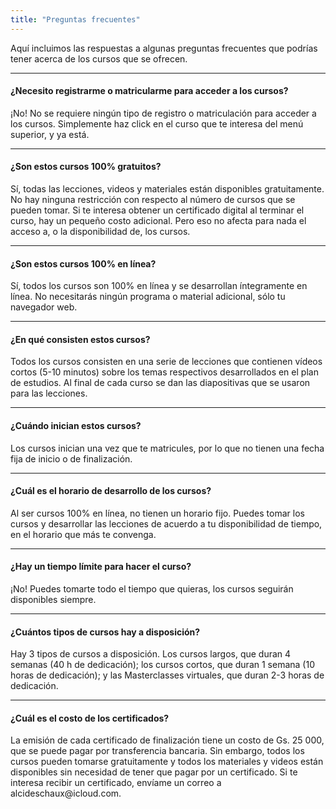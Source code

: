 ```yaml
---
title: "Preguntas frecuentes"
---
```


Aquí incluimos las respuestas a algunas preguntas frecuentes que podrías tener acerca de los cursos que se ofrecen.

***

#### **¿Necesito registrarme o matricularme para acceder a los cursos?**
¡No! No se requiere ningún tipo de registro o matriculación para acceder a los cursos. Simplemente haz click en el curso que te interesa del menú superior, y ya está.

***

#### **¿Son estos cursos 100% gratuitos?**

Sí, todas las lecciones, videos y materiales están disponibles gratuitamente. No hay ninguna restricción con respecto al número de cursos que se pueden tomar. Si te interesa obtener un certificado digital al terminar el curso, hay un pequeño costo adicional. Pero eso no afecta para nada el acceso a, o la disponibilidad de, los cursos.

***

#### **¿Son estos cursos 100% en línea?**

Sí, todos los cursos son 100% en línea y se desarrollan íntegramente en línea. No necesitarás ningún programa o material adicional, sólo tu navegador web.

***

#### **¿En qué consisten estos cursos?**

Todos los cursos consisten en una serie de lecciones que contienen vídeos cortos (5-10 minutos) sobre los temas respectivos desarrollados en el plan de estudios. Al final de cada curso se dan las diapositivas que se usaron para las lecciones.

***

#### **¿Cuándo inician estos cursos?**

Los cursos inician una vez que te matricules, por lo que no tienen una fecha fija de inicio o de finalización.

***

#### **¿Cuál es el horario de desarrollo de los cursos?**

Al ser cursos 100% en línea, no tienen un horario fijo. Puedes tomar los cursos y desarrollar las lecciones de acuerdo a tu disponibilidad de tiempo, en el horario que más te convenga.

***

#### **¿Hay un tiempo límite para hacer el curso?**

¡No! Puedes tomarte todo el tiempo que quieras, los cursos seguirán disponibles siempre.

***

#### **¿Cuántos tipos de cursos hay a disposición?**

Hay 3 tipos de cursos a disposición. Los cursos largos, que duran 4 semanas (40 h de dedicación); los cursos cortos, que duran 1 semana (10 horas de dedicación); y las Masterclasses virtuales, que duran 2-3 horas de dedicación.

***

#### **¿Cuál es el costo de los certificados?**

La emisión de cada certificado de finalización tiene un costo de Gs. 25 000, que se puede pagar por transferencia bancaria. Sin embargo, todos los cursos pueden tomarse gratuitamente y todos los materiales y videos están disponibles sin necesidad de tener que pagar por un certificado. Si te interesa recibir un certificado, envíame un correo a alcideschaux@icloud.com. 